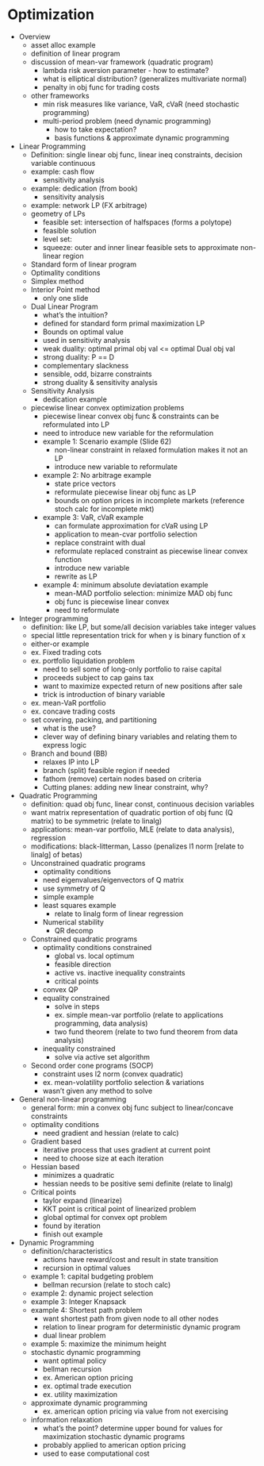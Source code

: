 # Optimization {#opt}

- Overview
  - asset alloc example
  - definition of linear program
  - discussion of mean-var framework (quadratic program)
    - lambda risk aversion parameter - how to estimate?
    - what is elliptical distribution? (generalizes multivariate normal)
    - penalty in obj func for trading costs
  - other frameworks
    - min risk measures like variance, VaR, cVaR (need stochastic programming)
    - multi-period problem (need dynamic programming)
      - how to take expectation?
      - basis functions & approximate dynamic programming

- Linear Programming
  - Definition: single linear obj func, linear ineq constraints, decision variable continuous
  - example: cash flow
    - sensitivity analysis
  - example: dedication (from book)
    - sensitivity analysis
  - example: network LP (FX arbitrage)
  - geometry of LPs
    - feasible set: intersection of halfspaces (forms a polytope)
    - feasible solution
    - level set: 
    - squeeze: outer and inner linear feasible sets to approximate non-linear region
  - Standard form of linear program
  - Optimality conditions
  - Simplex method
  - Interior Point method
    - only one slide
  - Dual Linear Program
    - what's the intuition?
    - defined for standard form primal maximization LP
    - Bounds on optimal value
    - used in sensitivity analysis
    - weak duality: optimal primal obj val <= optimal Dual obj val
    - strong duality: P == D
    - complementary slackness
    - sensible, odd, bizarre constraints
    - strong duality & sensitivity analysis
  - Sensitivity Analysis
    - dedication example
  - piecewise linear convex optimization problems
    - piecewise linear convex obj func & constraints can be reformulated into LP
    - need to introduce new variable for the reformulation
    - example 1: Scenario example (Slide 62)
      - non-linear constraint in relaxed formulation makes it not an LP
      - introduce new variable to reformulate
    - example 2: No arbitrage example
      - state price vectors
      - reformulate piecewise linear obj func as LP
      - bounds on option prices in incomplete markets (reference stoch calc for incomplete mkt)
    - example 3: VaR, cVaR example
      - can formulate approximation for cVaR using LP
      - application to mean-cvar portfolio selection
      - replace constraint with dual
      - reformulate replaced constraint as piecewise linear convex function
      - introduce new variable
      - rewrite as LP
    - example 4: minimum absolute deviatation example
      - mean-MAD portfolio selection: minimize MAD obj func 
      - obj func is piecewise linear convex
      - need to reformulate
  
- Integer programming
  - definition: like LP, but some/all decision variables take integer values
  - special little representation trick for when y is binary function of x
  - either-or example
  - ex. Fixed trading cots
  - ex. portfolio liquidation problem
    - need to sell some of long-only portfolio to raise capital
    - proceeds subject to cap gains tax
    - want to maximize expected return of new positions after sale
    - trick is introduction of binary variable
  - ex. mean-VaR portfolio
  - ex. concave trading costs
  - set covering, packing, and partitioning
    - what is the use?
    - clever way of defining binary variables and relating them to express logic
  - Branch and bound (BB)
    - relaxes IP into LP
    - branch (split) feasible region if needed
    - fathom (remove) certain nodes based on criteria
    - Cutting planes: adding new linear constraint, why?

- Quadratic Programming
  - definition: quad obj func, linear const, continuous decision variables
  - want matrix representation of quadratic portion of obj func (Q matrix) to be symmetric (relate to linalg)
  - applications: mean-var portfolio, MLE (relate to data analysis), regression
  - modifications: black-litterman, Lasso (penalizes l1 norm [relate to linalg] of betas)
  - Unconstrained quadratic programs
    - optimality conditions 
    - need eigenvalues/eigenvectors of Q matrix
    - use symmetry of Q
    - simple example
    - least squares example
      - relate to linalg form of linear regression
    - Numerical stability
      - QR decomp
  - Constrained quadratic programs
    - optimality conditions constrained
      - global vs. local optimum
      - feasible direction
      - active vs. inactive inequality constraints
      - critical points
    - convex QP
    - equality constrained
      - solve in steps
      - ex. simple mean-var portfolio (relate to applications programming, data analysis)
      - two fund theorem (relate to two fund theorem from data analysis)
    - inequality constrained
      - solve via active set algorithm
  - Second order cone programs (SOCP)
    - constraint uses l2 norm (convex quadratic)
    - ex. mean-volatility portfolio selection & variations
    - wasn't given any method to solve
  
- General non-linear programming
  - general form: min a convex obj func subject to linear/concave constraints
  - optimality conditions
    - need gradient and hessian (relate to calc)
  - Gradient based
    - iterative process that uses gradient at current point
    - need to choose size at each iteration
  - Hessian based
    - minimizes a quadratic
    - hessian needs to be positive semi definite (relate to linalg)
  - Critical points
    - taylor expand (linearize)
    - KKT point is critical point of linearized problem
    - global optimal for convex opt problem
    - found by iteration
    - finish out example
  
- Dynamic Programming
  - definition/characteristics
    - actions have reward/cost and result in state transition
    - recursion in optimal values
  - example 1: capital budgeting problem
    - bellman recursion (relate to stoch calc)
  - example 2: dynamic project selection
  - example 3: Integer Knapsack
  - example 4: Shortest path problem
    - want shortest path from given node to all other nodes
    - relation to linear program for deterministic dynamic program
    - dual linear problem
  - example 5: maximize the minimum height
  - stochastic dynamic programming
    - want optimal policy
    - bellman recursion
    - ex. American option pricing
    - ex. optimal trade execution
    - ex. utility maximization
  - approximate dynamic programming
    - ex. american option pricing via value from not exercising
  - information relaxation
    - what's the point? determine upper bound for values for maximization stochastic dynamic programs
    - probably applied to american option pricing
    - used to ease computational cost
